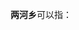 '''两河乡'''可以指：
{{PRC admin/disambig|13/01/31/202/000|43/31/24/202/000|45/03/24/206/000|51/16/23/216/000|51/18/23/208/000|51/32/27/212/000|51/34/35/203/000|52/02/22/204/000|53/06/28/208/000}}
{{disambig|cat=三字中国乡名消歧义}}